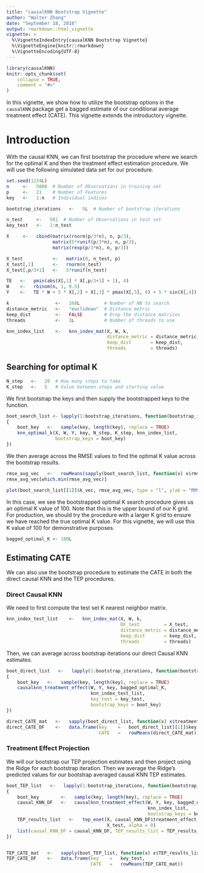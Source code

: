 ```yaml
---
title: "causalKNN Bootstrap Vignette"
author: "Walter Zhang"
date: "September 18, 2018"
output: rmarkdown::html_vignette
vignette: >
  %\VignetteIndexEntry{causalKNN Bootstrap Vignette}
  %\VignetteEngine{knitr::rmarkdown}
  %\VignetteEncoding{UTF-8}
---
```


```r
library(causalKNN)
knitr::opts_chunk$set(
    collapse = TRUE,
    comment = "#>"
)
```

In this vignette, we show how to utilize the bootstrap options in the `causalKNN` package get a bagged estimate of our conditional average treatment effect (CATE). This vignette extends the introductory vignette.


# Introduction

With the causal KNN, we can first bootstrap the procedure where we search for the optimal K and then the treatment effect estimation procedure. We will use the following simulated data set for our procedure. 


```r
set.seed(1234L)
n     <-   5000  # Number of Observations in training set
p     <-   21    # Number of Features
key   <-   1:n   # Individual indices

bootstrap_iterations   <-   5L  # Number of bootstrap iterations

n_test     <-   501  # Number of Observations in test set
key_test   <-   1:n_test

X     <-   cbind(matrix(rnorm(p/3*n), n, p/3),
                 matrix(5*runif(p/3*n), n, p/3),
                 matrix(rexp(p/3*n), n, p/3))

X_test           <-   matrix(0, n_test, p)
X_test[,1]       <-   rnorm(n_test)
X_test[,p/3+1]   <-   5*runif(n_test)

TE   <-   pmin(abs(X[,1] * X[,p/3+1] + 1), 4)
W    <-   rbinom(n, 1, 0.5)
Y    <-   TE * W + 5 * X[,2] + X[,3] * pmax(X[,5], 0) + 5 * sin(X[,4]) + X[,8] + rnorm(n)
```

```r
k                 <-   160L         # Number of NN to search
distance_metric   <-   "euclidean"  # Distance metric
keep_dist         <-   FALSE        # Drop the distance matrices
threads           <-   1L           # Number of threads to use

knn_index_list    <-   knn_index_mat(X, W, k,
                                     distance_metric = distance_metric,
                                     keep_dist       = keep_dist,
                                     threads         = threads)
```


## Searching for optimal K

```r
N_step   <-   20  # How many steps to take
K_step   <-   5   # Value between steps and starting value
```

We first bootstrap the keys and then supply the bootstrapped keys to the function.

```r
boot_search_list <- lapply(1:bootstrap_iterations, function(bootstrap_index)
{
    boot_key   <-   sample(key, length(key), replace = TRUE)
    knn_optimal_k(X, W, Y, key, N_step, K_step, knn_index_list, 
                  bootstrap_keys = boot_key)
})
```

We then average across the RMSE values to find the optimal K value across the bootstrap results.

```r
rmse_avg_vec   <-   rowMeans(sapply(boot_search_list, function(x) x$rmse_vec))
rmse_avg_vec[which.min(rmse_avg_vec)]
```

```r
plot(boot_search_list[[1]]$k_vec, rmse_avg_vec, type = "l", ylab = "RMSE", xlab = "K")
```

In this case, we see the bootstrapped optimal K search procedure gives us an optimal K value of $100$. Note that this is the upper bound of our K grid. For production, we should try the procedure with a larger K grid to ensure we have reached the true optimal K value. For this vignette, we will use this K value of $100$ for demonstrative purposes.

```r
bagged_optimal_K <- 100L
```


## Estimating CATE

We can also use the bootstrap procedure to estimate the CATE in both the direct causal KNN and the TEP procedures.

### Direct Causal KNN

We need to first compute the test set K nearest neighbor matrix.

```r
knn_index_test_list    <-   knn_index_mat(X, W, k,
                                          DF_test         = X_test,
                                          distance_metric = distance_metric,
                                          keep_dist       = keep_dist,
                                          threads         = threads)
```

Then, we can average across bootstrap iterations our direct Causal KNN estimates.

```r
boot_direct_list   <-   lapply(1:bootstrap_iterations, function(bootstrap_index)
{
    boot_key   <-   sample(key, length(key), replace = TRUE)
    causalknn_treatment_effect(W, Y, key, bagged_optimal_K,
                               knn_index_test_list,
                               key_test = key_test,
                               bootstrap_keys = boot_key)
})

direct_CATE_mat   <-   sapply(boot_direct_list, function(x) x$treatment_effect)
direct_CATE_DF    <-   data.frame(key    =   boot_direct_list[[1]]$key,
                                  CATE   =   rowMeans(direct_CATE_mat))
```

### Treatment Effect Projection

We will our bootstrap our TEP projection estimates and then project using the Ridge for each bootstrap iteration. Then we average the Ridge's predicted values for our bootstrap averaged causal KNN TEP estimates.

```r
boot_TEP_list   <-   lapply(1:bootstrap_iterations, function(bootstrap_index)
{
    boot_key        <-   sample(key, length(key), replace = TRUE)
    causal_KNN_DF   <-   causalknn_treatment_effect(W, Y, key, bagged_optimal_K,
                                                    knn_index_list,
                                                    bootstrap_keys = boot_key)
    TEP_results_list   <-   tep_enet(X, causal_KNN_DF$treatment_effect, 
                                     X_test, alpha = 0)
    list(causal_KNN_DF = causal_KNN_DF, TEP_results_list = TEP_results_list)
})


TEP_CATE_mat   <-   sapply(boot_TEP_list, function(x) x$TEP_results_list$test_TE)
TEP_CATE_DF    <-   data.frame(key    =   key_test,
                               CATE   =   rowMeans(TEP_CATE_mat))
```

